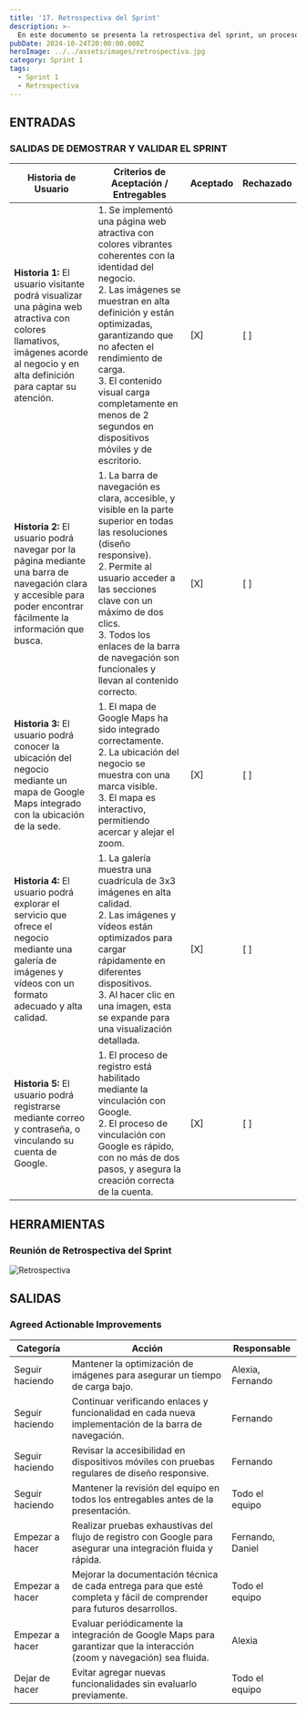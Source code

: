 ```yaml
---
title: '17. Retrospectiva del Sprint'
description: >-
  En este documento se presenta la retrospectiva del sprint, un proceso clave en la metodología Scrum donde el equipo reflexiona sobre el trabajo realizado durante el sprint anterior. Se evalúan los éxitos, las dificultades encontradas y se identifican oportunidades de mejora. El objetivo es fomentar la autoevaluación y la mejora continua del equipo para optimizar el rendimiento en futuros sprints.
pubDate: 2024-10-24T20:00:00.000Z
heroImage: ../../assets/images/retrospectiva.jpg
category: Sprint 1
tags:
  - Sprint 1
  - Retrospectiva
---
```


## ENTRADAS

### SALIDAS DE DEMOSTRAR Y VALIDAR EL SPRINT

| **Historia de Usuario**                                                                                                                                                         | **Criterios de Aceptación / Entregables**                                                                                                                                                                                                                                                                                                                  | **Aceptado** | **Rechazado** |
| ------------------------------------------------------------------------------------------------------------------------------------------------------------------------------- | ---------------------------------------------------------------------------------------------------------------------------------------------------------------------------------------------------------------------------------------------------------------------------------------------------------------------------------------------------------- | ------------ | ------------- |
| **Historia 1:** El usuario visitante podrá visualizar una página web atractiva con colores llamativos, imágenes acorde al negocio y en alta definición para captar su atención. | 1. Se implementó una página web atractiva con colores vibrantes coherentes con la identidad del negocio. <br /> 2. Las imágenes se muestran en alta definición y están optimizadas, garantizando que no afecten el rendimiento de carga. <br /> 3. El contenido visual carga completamente en menos de 2 segundos en dispositivos móviles y de escritorio. | [X]          | [ ]           |
| **Historia 2:** El usuario podrá navegar por la página mediante una barra de navegación clara y accesible para poder encontrar fácilmente la información que busca.             | 1. La barra de navegación es clara, accesible, y visible en la parte superior en todas las resoluciones (diseño responsive). <br /> 2. Permite al usuario acceder a las secciones clave con un máximo de dos clics. <br /> 3. Todos los enlaces de la barra de navegación son funcionales y llevan al contenido correcto.                                  | [X]          | [ ]           |
| **Historia 3:** El usuario podrá conocer la ubicación del negocio mediante un mapa de Google Maps integrado con la ubicación de la sede.                                        | 1. El mapa de Google Maps ha sido integrado correctamente. <br /> 2. La ubicación del negocio se muestra con una marca visible. <br /> 3. El mapa es interactivo, permitiendo acercar y alejar el zoom.                                                                                                                                                    | [X]          | [ ]           |
| **Historia 4:** El usuario podrá explorar el servicio que ofrece el negocio mediante una galería de imágenes y vídeos con un formato adecuado y alta calidad.                   | 1. La galería muestra una cuadrícula de 3x3 imágenes en alta calidad. <br /> 2. Las imágenes y vídeos están optimizados para cargar rápidamente en diferentes dispositivos. <br /> 3. Al hacer clic en una imagen, esta se expande para una visualización detallada.                                                                                       | [X]          | [ ]           |
| **Historia 5:** El usuario podrá registrarse mediante correo y contraseña, o vinculando su cuenta de Google.                                                                    | 1. El proceso de registro está habilitado mediante la vinculación con Google. <br /> 2. El proceso de vinculación con Google es rápido, con no más de dos pasos, y asegura la creación correcta de la cuenta.                                                                                                                                              | [X]          | [ ]           |

## HERRAMIENTAS

### Reunión de Retrospectiva del Sprint

![Retrospectiva](../../assets/images/priorizado.jpeg)

## SALIDAS

### Agreed Actionable Improvements

| **Categoría**   | **Acción**                                                                                                              | **Responsable**  |
| --------------- | ----------------------------------------------------------------------------------------------------------------------- | ---------------- |
| Seguir haciendo | Mantener la optimización de imágenes para asegurar un tiempo de carga bajo.                                             | Alexia, Fernando |
| Seguir haciendo | Continuar verificando enlaces y funcionalidad en cada nueva implementación de la barra de navegación.                   | Fernando         |
| Seguir haciendo | Revisar la accesibilidad en dispositivos móviles con pruebas regulares de diseño responsive.                            | Fernando         |
| Seguir haciendo | Mantener la revisión del equipo en todos los entregables antes de la presentación.                                      | Todo el equipo   |
| Empezar a hacer | Realizar pruebas exhaustivas del flujo de registro con Google para asegurar una integración fluida y rápida.            | Fernando, Daniel |
| Empezar a hacer | Mejorar la documentación técnica de cada entrega para que esté completa y fácil de comprender para futuros desarrollos. | Todo el equipo   |
| Empezar a hacer | Evaluar periódicamente la integración de Google Maps para garantizar que la interacción (zoom y navegación) sea fluida. | Alexia           |
| Dejar de hacer  | Evitar agregar nuevas funcionalidades sin evaluarlo previamente.                                                        | Todo el equipo   |
